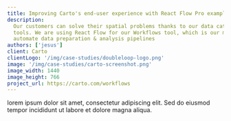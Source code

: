 ```yaml
---
title: Improving Carto's end-user experience with React Flow Pro examples
description:
  Our customers can solve their spatial problems thanks to our data catalog and analytical
  tools. We are using React Flow for our Workflows tool, which is our main visual tool to
  automate data preparation & analysis pipelines
authors: ['jesus']
client: Carto
clientLogo: '/img/case-studies/doubleloop-logo.png'
image: '/img/case-studies/carto-screenshot.png'
image_width: 1440
image_height: 766
project_url: https://carto.com/workflows
---
```


lorem ipsum dolor sit amet, consectetur adipiscing elit. Sed do eiusmod tempor incididunt
ut labore et dolore magna aliqua.
